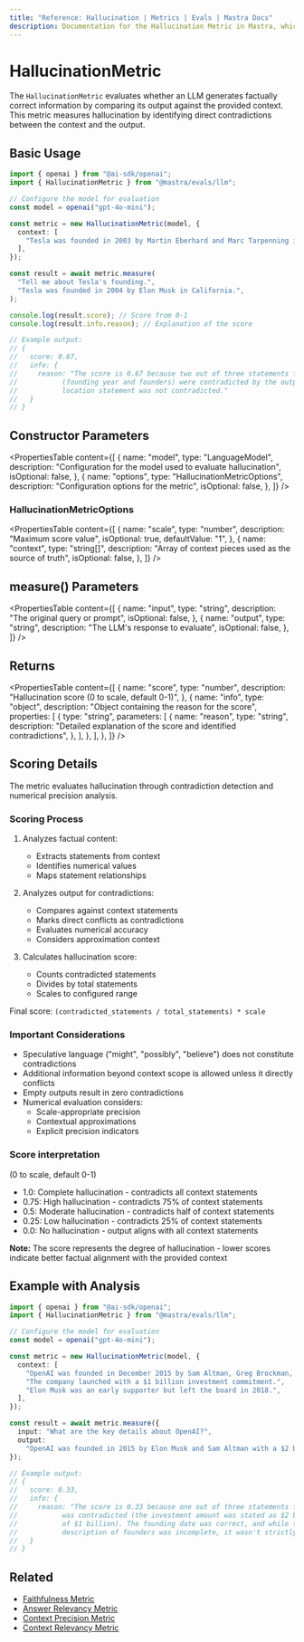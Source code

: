 ```yaml
---
title: "Reference: Hallucination | Metrics | Evals | Mastra Docs"
description: Documentation for the Hallucination Metric in Mastra, which evaluates the factual correctness of LLM outputs by identifying contradictions with provided context.
---
```


# HallucinationMetric

The `HallucinationMetric` evaluates whether an LLM generates factually correct information by comparing its output against the provided context. This metric measures hallucination by identifying direct contradictions between the context and the output.

## Basic Usage

```typescript
import { openai } from "@ai-sdk/openai";
import { HallucinationMetric } from "@mastra/evals/llm";

// Configure the model for evaluation
const model = openai("gpt-4o-mini");

const metric = new HallucinationMetric(model, {
  context: [
    "Tesla was founded in 2003 by Martin Eberhard and Marc Tarpenning in San Carlos, California.",
  ],
});

const result = await metric.measure(
  "Tell me about Tesla's founding.",
  "Tesla was founded in 2004 by Elon Musk in California.",
);

console.log(result.score); // Score from 0-1
console.log(result.info.reason); // Explanation of the score

// Example output:
// {
//   score: 0.67,
//   info: {
//     reason: "The score is 0.67 because two out of three statements from the context
//           (founding year and founders) were contradicted by the output, while the
//           location statement was not contradicted."
//   }
// }
```

## Constructor Parameters

<PropertiesTable
  content={[
    {
      name: "model",
      type: "LanguageModel",
      description: "Configuration for the model used to evaluate hallucination",
      isOptional: false,
    },
    {
      name: "options",
      type: "HallucinationMetricOptions",
      description: "Configuration options for the metric",
      isOptional: false,
    },
  ]}
/>

### HallucinationMetricOptions

<PropertiesTable
  content={[
    {
      name: "scale",
      type: "number",
      description: "Maximum score value",
      isOptional: true,
      defaultValue: "1",
    },
    {
      name: "context",
      type: "string[]",
      description: "Array of context pieces used as the source of truth",
      isOptional: false,
    },
  ]}
/>

## measure() Parameters

<PropertiesTable
  content={[
    {
      name: "input",
      type: "string",
      description: "The original query or prompt",
      isOptional: false,
    },
    {
      name: "output",
      type: "string",
      description: "The LLM's response to evaluate",
      isOptional: false,
    },
  ]}
/>

## Returns

<PropertiesTable
  content={[
    {
      name: "score",
      type: "number",
      description: "Hallucination score (0 to scale, default 0-1)",
    },
    {
      name: "info",
      type: "object",
      description: "Object containing the reason for the score",
      properties: [
        {
          type: "string",
          parameters: [
            {
              name: "reason",
              type: "string",
              description:
                "Detailed explanation of the score and identified contradictions",
            },
          ],
        },
      ],
    },
  ]}
/>

## Scoring Details

The metric evaluates hallucination through contradiction detection and numerical precision analysis.

### Scoring Process

1. Analyzes factual content:
   - Extracts statements from context
   - Identifies numerical values
   - Maps statement relationships

2. Analyzes output for contradictions:
   - Compares against context statements
   - Marks direct conflicts as contradictions
   - Evaluates numerical accuracy
   - Considers approximation context

3. Calculates hallucination score:
   - Counts contradicted statements
   - Divides by total statements
   - Scales to configured range

Final score: `(contradicted_statements / total_statements) * scale`

### Important Considerations

- Speculative language ("might", "possibly", "believe") does not constitute contradictions
- Additional information beyond context scope is allowed unless it directly conflicts
- Empty outputs result in zero contradictions
- Numerical evaluation considers:
  - Scale-appropriate precision
  - Contextual approximations
  - Explicit precision indicators

### Score interpretation
(0 to scale, default 0-1)
- 1.0: Complete hallucination - contradicts all context statements
- 0.75: High hallucination - contradicts 75% of context statements
- 0.5: Moderate hallucination - contradicts half of context statements
- 0.25: Low hallucination - contradicts 25% of context statements
- 0.0: No hallucination - output aligns with all context statements

**Note:** The score represents the degree of hallucination - lower scores indicate better factual alignment with the provided context

## Example with Analysis

```typescript
import { openai } from "@ai-sdk/openai";
import { HallucinationMetric } from "@mastra/evals/llm";

// Configure the model for evaluation
const model = openai("gpt-4o-mini");

const metric = new HallucinationMetric(model, {
  context: [
    "OpenAI was founded in December 2015 by Sam Altman, Greg Brockman, and others.",
    "The company launched with a $1 billion investment commitment.",
    "Elon Musk was an early supporter but left the board in 2018.",
  ],
});

const result = await metric.measure({
  input: "What are the key details about OpenAI?",
  output:
    "OpenAI was founded in 2015 by Elon Musk and Sam Altman with a $2 billion investment.",
});

// Example output:
// {
//   score: 0.33,
//   info: {
//     reason: "The score is 0.33 because one out of three statements from the context
//           was contradicted (the investment amount was stated as $2 billion instead
//           of $1 billion). The founding date was correct, and while the output's
//           description of founders was incomplete, it wasn't strictly contradictory."
//   }
// }
```

## Related

- [Faithfulness Metric](./faithfulness)
- [Answer Relevancy Metric](./answer-relevancy)
- [Context Precision Metric](./context-precision)
- [Context Relevancy Metric](./context-relevancy)